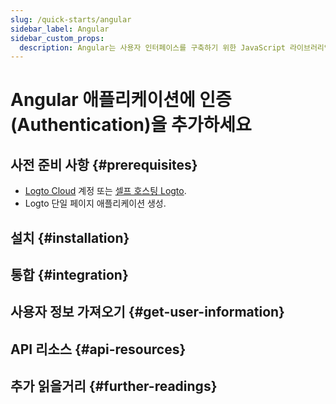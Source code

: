```yaml
---
slug: /quick-starts/angular
sidebar_label: Angular
sidebar_custom_props:
  description: Angular는 사용자 인터페이스를 구축하기 위한 JavaScript 라이브러리입니다.
---
```




# Angular 애플리케이션에 인증 (Authentication)을 추가하세요

<GuideTip />

## 사전 준비 사항 \{#prerequisites}

- [Logto Cloud](https://cloud.logto.io) 계정 또는 [셀프 호스팅 Logto](/introduction/set-up-logto-oss).
- Logto 단일 페이지 애플리케이션 생성.

## 설치 \{#installation}

<Installation />

## 통합 \{#integration}

<Integration />

## 사용자 정보 가져오기 \{#get-user-information}

<GetUserInformation />

## API 리소스 \{#api-resources}

<ApiResources />

## 추가 읽을거리 \{#further-readings}

<FurtherReadings />